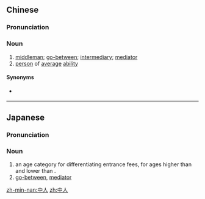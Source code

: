 ==Chinese==
{{zh-forms}}

===Pronunciation===
{{zh-pron
|m=zhōngrén
|c=zung1 jan4
|mn=qz,tw,xm,zz:tiong-lâng/qz,tp:tiong-lîn/kh:tiong-jîn
|cat=n
}}

===Noun===
{{zh-noun}}

# [[middleman]]; [[go-between]]; [[intermediary]]; [[mediator]]
# [[person]] of [[average]] [[ability]]

====Synonyms====
* {{sense|middleman}} {{zh-l|中間人}}

----

==Japanese==
{{ja-kanjitab|ちゅう|にん|yomi=o}}

===Pronunciation===
{{ja-pron|ちゅうにん|y=o}}

===Noun===
{{ja-noun|ちゅうにん}}

# an age category for differentiating entrance fees, for ages higher than {{l/ja|小人}} and lower than {{l/ja|大人}}.
# [[go-between]], [[mediator]]

[[zh-min-nan:中人]]
[[zh:中人]]